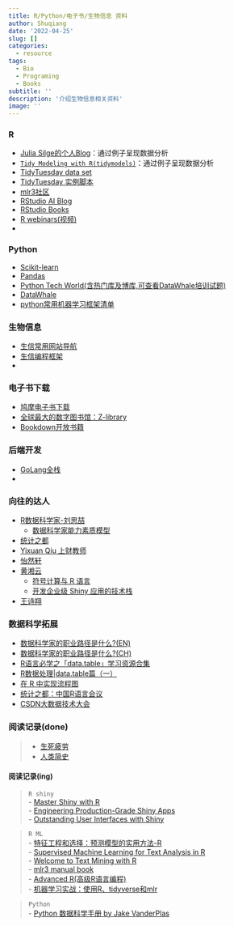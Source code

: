 ```yaml
---
title: R/Python/电子书/生物信息 资料
author: Shuqiang
date: '2022-04-25'
slug: []
categories:
  - resource
tags:
  - Bio
  - Programing
  - Books
subtitle: ''
description: '介绍生物信息相关资料'
image: ''
---
```


### R

- [Julia Silge的个人Blog](https://juliasilge.com/blog/)：通过例子呈现数据分析  
- [`Tidy Modeling with R(tidymodels)`](https://www.tmwr.org/)：通过例子呈现数据分析  
- [TidyTuesday data set](https://github.com/rfordatascience/tidytuesday)  
- [TidyTuesday 实例脚本](https://hardin47.github.io/TidyTuesday/2022-03-22/babynames.html)  
- [mlr3社区](https://mlr3.mlr-org.com/)  
- [RStudio AI Blog](https://blogs.rstudio.com/ai/)  
- [RStudio Books](https://www.rstudio.com/resources/books/)  
- [R webinars(视频)](https://www.rstudio.com/resources/webinars/)  
- []()  

### Python
- [Scikit-learn](https://scikit-learn.org/stable/index.html)
- [Pandas](https://pandas.pydata.org/pandas-docs/stable/getting_started/index.html#getting-started)  
- [Python Tech World(含热门库及博库,可查看DataWhale培训试题)](https://pythontechworld.com/)  
- [DataWhale](https://github.com/datawhalechina/joyful-pandas)  
- [python常用机器学习框架清单](https://blog.csdn.net/liuxiao723846/article/details/89070125)  


### 生物信息

- [生信常用网站导航](https://gwaslab.com/navigation/)  
- [生信编程框架](https://gwaslab.com/programming/)  
- []()  


### 电子书下载

- [鸠摩电子书下载](https://www.jiumodiary.com/)  
- [全球最大的数字图书馆：Z-library](https://pangniao.net/z-library-zui-xin-di-zhi.html)  
- [Bookdown开放书籍](https://bookdown.org)  

### 后端开发

- [GoLang全栈](https://hao.golangstack.com/)  
- []()


### 向往的达人

- [R数据科学家-刘思喆](https://bjt.name/2015/12/12/spark-or-r.html)  
  - [数据科学家能力素质模型](https://bjt.name/2021/09/28/statistician.html)  
- [统计之都](https://cosx.org/)  
- [Yixuan Qiu 上财教师](https://statr.me/categories/)  
- [怡然轩](https://yixuan.blog/cn/)  
- [黄湘云](https://xiangyun.rbind.io/)  
  - [符号计算与 R 语言](https://xiangyun.rbind.io/2016/07/r-symbol-calculate/)  
  - [开发企业级 Shiny 应用的技术栈](https://xiangyun.rbind.io/2021/08/shiny-in-production/)  
- [王诗翔](https://www.jianshu.com/u/b6608e27dc74)  

### 数据科学拓展

- [数据科学家的职业路径是什么?(EN)](https://www.business-science.io/careers/2022/03/15/the-data-science-career-path.html)  
- [数据科学家的职业路径是什么?(CH)](https://zhuanlan.zhihu.com/p/502353533)  
- [R语言必学之「data.table」学习资源合集](https://zhuanlan.zhihu.com/p/346366577)  
- [R数据处理|data.table篇（一）](https://zhuanlan.zhihu.com/p/26388833)  
- [在 R 中实现流程图](https://bjt.name/2009/02/21/r-flow-chart.html)  
- [统计之都：中国R语言会议](https://space.bilibili.com/22035559?spm_id_from=333.337.search-card.all.click)  
- [CSDN大数据技术大会](https://space.bilibili.com/217475729?spm_id_from=333.337.0.0)  


### 阅读记录(done)

> 
- [生死疲劳]()  
- [人类简史]()  

#### 阅读记录(ing)

> `R shiny`  
- [Master Shiny with R](https://mastering-shiny.org/)  
- [Engineering Production-Grade Shiny Apps](https://engineering-shiny.org/)  
- [Outstanding User Interfaces with Shiny](https://unleash-shiny.rinterface.com/)  

> `R ML`  
- [特征工程和选择：预测模型的实用方法-R](https://bookdown.org/max/FES/important-concepts.html#model-bias-and-variance)  
- [Supervised Machine Learning for Text Analysis in R](https://smltar.com/)  
- [Welcome to Text Mining with R](https://www.tidytextmining.com/)  
- [mlr3 manual book](https://mlr3book.mlr-org.com/mlr3book.pdf)  
- [Advanced R(高级R语言编程)](https://adv-r.hadley.nz/S3.html)  
- [机器学习实战：使用R、tidyverse和mlr](https://book.douban.com/subject/35488867/?_dtcc=1)  

> `Python`  
- [Python 数据科学手册 by Jake VanderPlas]()  
